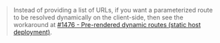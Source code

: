 > Instead of providing a list of URLs, if you want a parameterized route to be resolved dynamically on the client-side, then see the workaround at [#1476 - Pre-rendered dynamic routes (static host deployment)](https://github.com/vikejs/vike/issues/1476).
